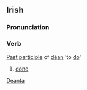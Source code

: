 ==Irish==
===Pronunciation===
{{IPA|[ˈd&#690;eːntə]}}
===Verb===
[[Past participle]] of [[déan]] 'to [[do]]'
#[[done]]

[[Category:Irish language|Deanta]]